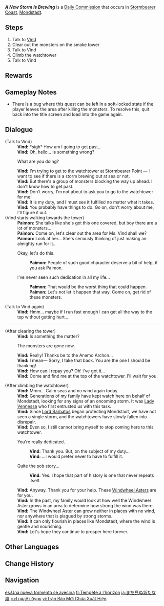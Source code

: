 {{Quest Infobox
|id            = 20040
|type          = Commission
|image         = Commission A New Storm is Brewing.png
|startLocation = [[Stormbearer Coast]], [[Mondstadt]]
|region        = Mondstadt
|area          = Starfell Valley
|subarea       = Stormbearer Point
|characters    = Traveler; Vind
|npc           = Vind
|rewards       = Windwheel Aster*4
|otherRewards  = 
* AR-Dependent Rewards
}}
'''''A New Storm Is Brewing''''' is a [[Daily Commission]] that occurs in [[Stormbearer Coast]], [[Mondstadt]].

==Steps==
#Talk to [[Vind]]
#Clear out the monsters on the smoke tower
#Talk to Vind
#Climb the watchtower
#Talk to Vind

==Rewards==
{{Commission Rewards|full}}

==Gameplay Notes==
* There is a bug where this quest can be left in a soft-locked state if the player leaves the area after killing the monsters. To resolve this, quit back into the title screen and load into the game again.

==Dialogue==
{{Quest Description|Sister Vind wishes to get to the top of the watchtower but something has gotten in her way. She's trying to think of a way through...}}
{{Dialogue Start}}
;(Talk to Vind)
:'''Vind:''' *sigh* How am I going to get past...
:'''Vind:''' Oh, hello... Is something wrong?
:{{DIcon}} What are you doing?
:'''Vind:''' I'm trying to get to the watchtower at Stormbearer Point &mdash; I want to see if there is a storm brewing out at sea or not.
:'''Vind:''' But there's a group of monsters blocking the way up ahead. I don't know how to get past.
:'''Vind:''' Don't worry, I'm not about to ask you to go to the watchtower for me!
:'''Vind:''' It is my duty, and I must see it fulfilled no matter what it takes.
:'''Vind:''' You probably have things to do. Go on, don't worry about me, I'll figure it out.
;(Vind starts walking towards the tower)
:'''Paimon:''' She talks like she's got this one covered, but boy there are a lot of monsters...
:'''Paimon:''' Come on, let's clear out the area for Ms. Vind shall we?
:'''Paimon:''' Look at her... She's seriously thinking of just making an almighty run for it...
:{{DIcon}} Okay, let's do this.
::'''Paimon:''' People of such good character deserve a bit of help, if you ask Paimon.
:{{DIcon}} I've never seen such dedication in all my life...
::'''Paimon:''' That would be the worst thing that could happen.
::'''Paimon:''' Let's not let it happen that way. Come on, get rid of these monsters.

;(Talk to Vind again)
:'''Vind:''' Hmm... maybe if I run fast enough I can get all the way to the top without getting hurt...
----
;(After clearing the tower)
:'''Vind:''' Is something the matter?
:{{DIcon}} The monsters are gone now.
:'''Vind:''' Really! Thanks be to the Anemo Archon...
:'''Vind:''' I mean&mdash; Sorry, I take that back. You are the one I should be thanking!
:'''Vind:''' How can I repay you? Oh! I've got it...
:'''Vind:''' Come and find me at the top of the watchtower. I'll wait for you.

;(After climbing the watchtower)
:'''Vind:''' Mmm... Calm seas and no wind again today.
:'''Vind:''' Generations of my family have kept watch here on behalf of Mondstadt, looking for any signs of an oncoming storm. It was [[Vennessa|Lady Vennessa]] who first entrusted us with this task.
:'''Vind:''' Since [[Barbatos|Lord Barbatos]] began protecting Mondstadt, we have not seen a single storm, and the watchtowers have slowly fallen into disrepair.
:'''Vind:''' Even so, I still cannot bring myself to stop coming here to this watchtower.
:{{DIcon}} You're really dedicated.
::'''Vind:''' Thank you. But, on the subject of my duty...
::'''Vind:''' ...I would prefer never to have to fulfill it.
:{{DIcon}} Quite the sob story...
::'''Vind:''' Yes. I hope that part of history is one that never repeats itself.
:'''Vind:''' Anyway. Thank you for your help. These [[Windwheel Aster]]s are for you.
:'''Vind:''' In the past, my family would look at how well the Windwheel Aster grows in an area to determine how strong the wind was there.
:'''Vind:''' The Windwheel Aster can grow neither in places with no wind, nor anywhere that is plagued by strong storms.
:'''Vind:''' It can only flourish in places like Mondstadt, where the wind is gentle and nourishing.
:'''Vind:''' Let's hope they continue to prosper here forever.
{{Dialogue End}}

==Other Languages==
{{Other Languages
|en      = A New Storm Is Brewing
|zhs     = 新的风暴尚未出现
|zhs_rm  = Xīn de Fēngbào Shàngwèi Chūxiàn
|zht     = 新的風暴尚未出現
|zht_rm  = Xīn de Fēngbào Shàngwèi Chūxiàn
|zh_tl   = A New Storm has Yet to Emerge
|ja      = まだ見ぬ新たな嵐
|ja_rm   = Mada Minu Arata-na Arashi
|ja_tl   = Still Unseen New Winds
|ko      = 아직 나타나지 않은 새로운 폭풍
|ko_tl   = A New Storm Yet to Emerge
|es      = Una nueva tormenta se avecina
|es_tl   = A New Storm Is Brewing
|fr      = Tempête à l'horizon
|fr_tl   = Storm on the Horizon
|ru      = Грядёт буря
|ru_tl   = A Storm Is Coming
|th      = พายุลูกใหม่
|th_rm   = Pha-yu Luk Mai
|th_tl   = New Storm
|vi      = Trận Bão Mới Chưa Xuất Hiện
|vi_tl   = A New Storm Has Yet to Appear
|de      = Ein neuer Sturm zieht auf
|de_tl   = A New Storm Is Brewing
|id      = Badai yang Belum Terlihat
|id_tl   = A Storm That Has Yet to Appear
|pt      = Uma nova tempestade está se formando
|pt_tl   = A New Storm Is Brewing
|tr      = Yeni Bir Fırtına Geliyor
|tr_tl   = A New Storm Is Coming
|it      = Una nuova tempesta in arrivo
|it_tl   = A New Incoming Storm 
}}

==Change History==
{{Change History|1.0}}

==Navigation==
{{Commission Navbox|Mondstadt|Standalone}}

[[es:Una nueva tormenta se avecina]]
[[fr:Tempête à l'horizon]]
[[ja:まだ見ぬ新たな嵐]]
[[ru:Грядёт буря]]
[[vi:Trận Bão Mới Chưa Xuất Hiện]]